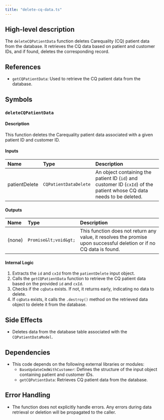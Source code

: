 ```yaml
---
title: "delete-cq-data.ts"
---
```


## High-level description
The `deleteCQPatientData` function deletes Carequality (CQ) patient data from the database. It retrieves the CQ data based on patient and customer IDs, and if found, deletes the corresponding record.

## References
- `getCQPatientData`: Used to retrieve the CQ patient data from the database.

## Symbols

### `deleteCQPatientData`
#### Description
This function deletes the Carequality patient data associated with a given patient ID and customer ID.

#### Inputs
| Name | Type | Description |
|:-----|:-----|:------------|
| patientDelete | `CQPatientDataDelete` | An object containing the patient ID (`id`) and customer ID (`cxId`) of the patient whose CQ data needs to be deleted. |

#### Outputs
| Name | Type | Description |
|:-----|:-----|:------------|
| (none) | `Promise&lt;void&gt;` | This function does not return any value, it resolves the promise upon successful deletion or if no CQ data is found. |

#### Internal Logic
1. Extracts the `id` and `cxId` from the `patientDelete` input object.
2. Calls the `getCQPatientData` function to retrieve the CQ patient data based on the provided `id` and `cxId`.
3. Checks if the `cqData` exists. If not, it returns early, indicating no data to delete.
4. If `cqData` exists, it calls the `.destroy()` method on the retrieved data object to delete it from the database.

## Side Effects
- Deletes data from the database table associated with the `CQPatientDataModel`.

## Dependencies
- This code depends on the following external libraries or modules:
    - `BaseUpdateCmdWithCustomer`: Defines the structure of the input object containing patient and customer IDs.
    - `getCQPatientData`: Retrieves CQ patient data from the database.

## Error Handling
- The function does not explicitly handle errors. Any errors during data retrieval or deletion will be propagated to the caller.
